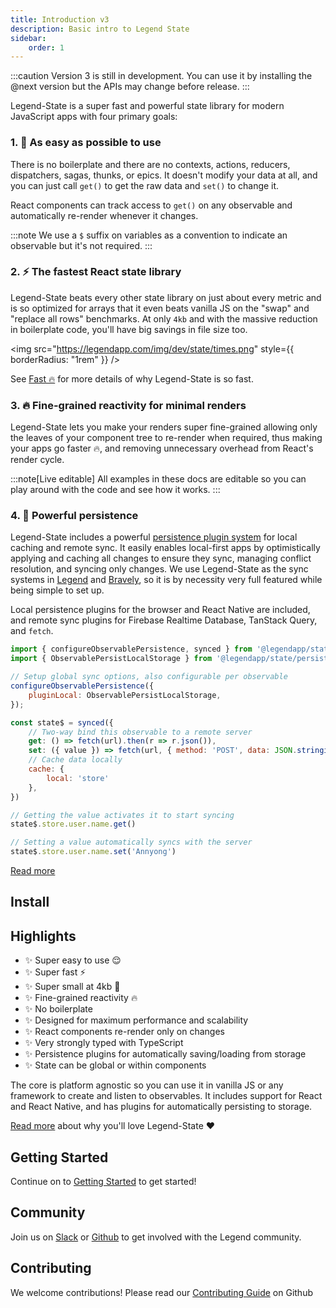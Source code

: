 ```yaml
---
title: Introduction v3
description: Basic intro to Legend State
sidebar:
    order: 1
---
```


:::caution
Version 3 is still in development. You can use it by installing the @next version but the APIs may change before release.
:::


Legend-State is a super fast and powerful state library for modern JavaScript apps with four primary goals:

### 1. <span className="text-lg">🦄</span> As easy as possible to use

There is no boilerplate and there are no contexts, actions, reducers, dispatchers, sagas, thunks, or epics. It doesn't modify your data at all, and you can just call `get()` to get the raw data and `set()` to change it.

React components can track access to `get()` on any observable and automatically re-render whenever it changes.

:::note
We use a `$` suffix on variables as a convention to indicate an observable but it's not required.
:::

<Intro />

### 2. <span className="text-lg">⚡️</span> The fastest React state library

Legend-State beats every other state library on just about every metric and is so optimized for arrays that it even beats vanilla JS on the "swap" and "replace all rows" benchmarks. At only `4kb` and with the massive reduction in boilerplate code, you'll have big savings in file size too.

<img
  src="https://legendapp.com/img/dev/state/times.png"
  style={{ borderRadius: "1rem" }}
/>

See [Fast 🔥](../fast) for more details of why Legend-State is so fast.

### 3. 🔥 Fine-grained reactivity for minimal renders

Legend-State lets you make your renders super fine-grained allowing only the leaves of your component tree to re-render when required, thus making your apps go faster 🔥, and removing unnecessary overhead from React's render cycle.

:::note[Live editable]
All examples in these docs are editable so you can play around with the code and see how it works.
:::

<Primitives />

### 4. 💾 Powerful persistence

Legend-State includes a powerful [persistence plugin system](../../guides/persistence) for local caching and remote sync. It easily enables local-first apps by optimistically applying and caching all changes to ensure they sync, managing conflict resolution, and syncing only changes. We use Legend-State as the sync systems in [Legend](https://legendapp.com) and [Bravely](https://bravely.io), so it is by necessity very full featured while being simple to set up.

Local persistence plugins for the browser and React Native are included, and remote sync plugins for Firebase Realtime Database, TanStack Query, and `fetch`.

```js
import { configureObservablePersistence, synced } from '@legendapp/state/persist'
import { ObservablePersistLocalStorage } from '@legendapp/state/persist-plugins/local-storage'

// Setup global sync options, also configurable per observable
configureObservablePersistence({
    pluginLocal: ObservablePersistLocalStorage,
});

const state$ = synced({
    // Two-way bind this observable to a remote server
    get: () => fetch(url).then(r => r.json()),
    set: ({ value }) => fetch(url, { method: 'POST', data: JSON.stringify(value) }),
    // Cache data locally
    cache: {
        local: 'store'
    },
})

// Getting the value activates it to start syncing
state$.store.user.name.get()

// Setting a value automatically syncs with the server
state$.store.user.name.set('Annyong')
```

[Read more](../../guides/persistence)

## Install


<Install name="@legendapp/state@next" />

## Highlights

- ✨ Super easy to use 😌
- ✨ Super fast ⚡️
- ✨ Super small at 4kb 🐥
- ✨ Fine-grained reactivity 🔥
- ✨ No boilerplate
- ✨ Designed for maximum performance and scalability
- ✨ React components re-render only on changes
- ✨ Very strongly typed with TypeScript
- ✨ Persistence plugins for automatically saving/loading from storage
- ✨ State can be global or within components

The core is platform agnostic so you can use it in vanilla JS or any framework to create and listen to observables. It includes support for React and React Native, and has plugins for automatically persisting to storage.

[Read more](../why) about why you'll love Legend-State ❤️


## Getting Started

Continue on to [Getting Started](../getting-started) to get started!

## Community

Join us on [Slack](https://join.slack.com/t/legendappcommunity/shared_invite/zt-1mfjknpna-vUL2s1qOuNeZL12~t2RruQ) or [Github](https://github.com/LegendApp/legend-state) to get involved with the Legend community.

## Contributing

We welcome contributions! Please read our [Contributing Guide](https://github.com/LegendApp/legend-state) on Github
